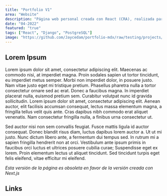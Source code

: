 ```yaml
---
title: "Portfolio V1"
area: "Website"
description: "Página web personal creada con React (CRA), realizada para mostrar proyectos destacados. El backend (Django) se encarga de generar la API con el listado de proyectos. Autorización con JWT es necesaria para todos lo requests excepto GET."
date: "04-2022"
featured: "true"
tags: ["React", "Django", "PostgreSQL"]
image: "https://github.com/Jaycedam/portfolio-mdx/raw/testing/projects/images/portfolio-v1/preview.webp"
---
```


## Lorem Ipsum

Lorem ipsum dolor sit amet, consectetur adipiscing elit. Maecenas ac commodo nisi, at imperdiet magna. Proin sodales sapien ut tortor tincidunt, eu imperdiet metus semper. Morbi non imperdiet dolor, in posuere justo. Nam vitae justo eget mi tristique pretium. Phasellus pharetra nulla a tortor consectetur ornare sed ac erat. Donec a faucibus magna. In imperdiet placerat nulla, euismod pretium sem. Curabitur volutpat nunc id gravida sollicitudin. Lorem ipsum dolor sit amet, consectetur adipiscing elit. Aenean auctor, elit facilisis accumsan consequat, lectus massa elementum magna, a fringilla tellus velit quis ante. Cras dapibus nibh commodo erat aliquet venenatis. Nam consectetur fringilla nulla, a finibus urna consectetur ut.

Sed auctor nisi non sem convallis feugiat. Fusce mattis ligula id auctor consequat. Donec blandit risus diam, luctus dapibus lorem auctor a. Ut ut mi justo. Nunc dictum libero ante, a fermentum dui tempus sed. In rutrum mi a sapien fringilla hendrerit non at orci. Vestibulum ante ipsum primis in faucibus orci luctus et ultrices posuere cubilia curae; Suspendisse eget ex lorem. Proin elementum lectus ut aliquet tincidunt. Sed tincidunt turpis eget felis eleifend, vitae efficitur mi eleifend.

_Esta versión de la página es obsoleta en favor de la versión creada con Next.js_

## Links

<div className="flex gap-4 flex-wrap">
  <LinkButton
    title="GitHub - Frontend"
    href="https://github.com/Jaycedam/portfolio-frontend"
  />
  <LinkButton
    title="GitHub - Backend"
    href="https://github.com/Jaycedam/portfolio-backend-django"
  />
  <LinkButton
    title="Live version"
    href="https://portfolio-frontend-eight-sable.vercel.app/"
  />
  <LinkButton
    title="Django API Server"
    href="https://portfolio-backend-django.vercel.app/api"
  />
</div>
